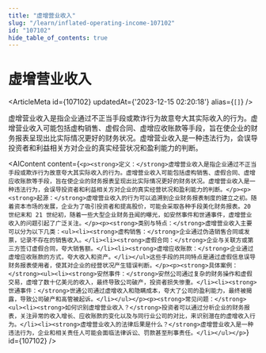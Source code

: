 ```yaml
---
title: "虚增营业收入"
slug: "/learn/inflated-operating-income-107102"
id: "107102"
hide_table_of_contents: true
---
```



# 虚增营业收入

<ArticleMeta id={107102} updatedAt={'2023-12-15 02:20:18'} alias={`[]`} />
<div className='border-solid border-b border-t-0 my-4 border-[var(--ifm-color-gray-300)]' />

虚增营业收入是指企业通过不正当手段或欺诈行为故意夸大其实际收入的行为。虚增营业收入可能包括虚构销售、虚假合同、虚增应收账款等手段，旨在使企业的财务报表呈现出比实际情况更好的财务状况。虚增营业收入是一种违法行为，会误导投资者和利益相关方对企业的真实经营状况和盈利能力的判断。

<AIContent content={`<p><strong>定义：</strong>虚增营业收入是指企业通过不正当手段或欺诈行为故意夸大其实际收入的行为。虚增营业收入可能包括虚构销售、虚假合同、虚增应收账款等手段，旨在使企业的财务报表呈现出比实际情况更好的财务状况。虚增营业收入是一种违法行为，会误导投资者和利益相关方对企业的真实经营状况和盈利能力的判断。</p><p><strong>起源：</strong>虚增营业收入的行为可以追溯到企业财务报表制度的建立之初。随着资本市场的发展，企业为了吸引投资者和提高股价，可能会采取各种手段美化财务报表。20 世纪末和 21 世纪初，随着一些大型企业财务丑闻的曝光，如安然事件和世通事件，虚增营业收入的问题引起了广泛关注。</p><p><strong>类别与特点：</strong>虚增营业收入主要可以分为以下几类：<ul><li><strong>虚构销售：</strong>企业通过伪造销售合同或发票，记录不存在的销售收入。</li><li><strong>虚假合同：</strong>企业与关联方或第三方签订虚假合同，夸大销售额。</li><li><strong>虚增应收账款：</strong>企业通过虚增应收账款的方式，夸大收入和资产。</li></ul>这些手段的共同特点是通过虚假信息误导财务报表使用者，使其对企业的经营状况产生错误判断。</p><p><strong>具体案例：</strong><ul><li><strong>安然事件：</strong>安然公司通过复杂的财务操作和虚假交易，虚增了数十亿美元的收入，最终导致公司破产，投资者损失惨重。</li><li><strong>世通事件：</strong>世通公司通过虚增收入和隐瞒成本，夸大了公司的盈利能力，最终被揭露，导致公司破产和高管被起诉。</li></ul></p><p><strong>常见问题：</strong><ul><li><strong>如何识别虚增营业收入？</strong>投资者可以通过分析企业的财务报表，关注异常的收入增长、应收账款的变化以及与同行业公司的对比，来识别潜在的虚增收入行为。</li><li><strong>虚增营业收入的法律后果是什么？</strong>虚增营业收入是一种违法行为，企业和相关责任人可能会面临法律诉讼、罚款甚至刑事责任。</li></ul></p>`} id={107102} />
